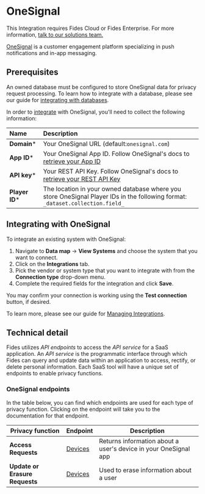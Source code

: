 
# OneSignal

<Callout emoji=""> This Integration requires Fides Cloud or Fides Enterprise. For more information, [talk to our solutions team.](https://ethyca.com/book-demo?utm_source=docs-site) </Callout>

[OneSignal](https://onesignal.com/) is a customer engagement platform specializing in push notifications and in-app messaging.

## Prerequisites

<Callout emoji="" type="info">An owned database must be configured to store OneSignal data for privacy request processing. To learn how to integrate with a database, please see our guide for [integrating with databases](/user-guides/integrations/databases). </Callout>


In order to [integrate](/user-guides/integrations) with OneSignal, you'll need to collect the following information:

| Name                       | Description                                                                                                                             |
| :------------------------- | :-------------------------------------------------------------------------------------------------------------------------------------- |
| **Domain***                | Your OneSignal URL (default:`onesignal.com`) |
| **App ID***                | Your OneSignal App ID. Follow OneSignal's docs to [retrieve your App ID](https://documentation.onesignal.com/docs/keys-and-ids#app-id) |
| **API key***               | Your REST API Key. Follow OneSignal's docs to [retrieve your REST API Key](https://documentation.onesignal.com/docs/keys-and-ids#rest-api-key) |
| **Player ID***             | The location in your owned database where you store OneSignal Player IDs in the following format: `_dataset.collection.field_` |


## Integrating with OneSignal
To integrate an existing system with OneSignal:

1. Navigate to **Data map** → **View Systems** and choose the system that you want to connect.
2. Click on the **Integrations** tab.
3. Pick the vendor or system type that you want to integrate with from the **Connection type** drop-down menu.
4. Complete the required fields for the integration and click **Save**. 

You may confirm your connection is working using the **Test connection** button, if desired.

To learn more, please see our guide for [Managing Integrations](/user-guides/integrations/manage-integrations).

## Technical detail 

Fides utilizes _API endpoints_ to access the _API service_ for a SaaS application. An _API service_ is the programmatic interface through which Fides can query and update data within an application to access, rectify, or delete personal information. Each SaaS tool will have a unique set of endpoints to enable privacy functions. 

### OneSignal endpoints
In the table below, you can find which endpoints are used for each type of privacy function. Clicking on the endpoint will take you to the documentation for that endpoint.

| Privacy function | Endpoint | Description |
|----|----|----|
| **Access Requests**            | [Devices](https://documentation.onesignal.com/reference/view-device) | Returns information about a user's device in your OneSignal app |
| **Update or Erasure Requests** | [Devices](https://documentation.onesignal.com/reference/delete-user-record) | Used to erase information about a user  |

